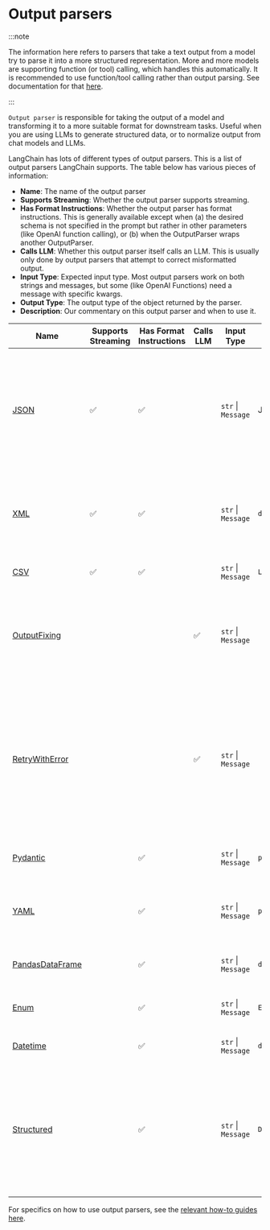 # Output parsers

<span data-heading-keywords="output parser"></span>

:::note

The information here refers to parsers that take a text output from a model try to parse it into a more structured representation.
More and more models are supporting function (or tool) calling, which handles this automatically.
It is recommended to use function/tool calling rather than output parsing.
See documentation for that [here](/docs/concepts/tool_calling).

:::

`Output parser` is responsible for taking the output of a model and transforming it to a more suitable format for downstream tasks.
Useful when you are using LLMs to generate structured data, or to normalize output from chat models and LLMs.

LangChain has lots of different types of output parsers. This is a list of output parsers LangChain supports. The table below has various pieces of information:

- **Name**: The name of the output parser
- **Supports Streaming**: Whether the output parser supports streaming.
- **Has Format Instructions**: Whether the output parser has format instructions. This is generally available except when (a) the desired schema is not specified in the prompt but rather in other parameters (like OpenAI function calling), or (b) when the OutputParser wraps another OutputParser.
- **Calls LLM**: Whether this output parser itself calls an LLM. This is usually only done by output parsers that attempt to correct misformatted output.
- **Input Type**: Expected input type. Most output parsers work on both strings and messages, but some (like OpenAI Functions) need a message with specific kwargs.
- **Output Type**: The output type of the object returned by the parser.
- **Description**: Our commentary on this output parser and when to use it.

| Name                                                                                                                                                                                                                                    | Supports Streaming | Has Format Instructions | Calls LLM | Input Type         | Output Type          | Description                                                                                                                                                                                                                                              |
|-----------------------------------------------------------------------------------------------------------------------------------------------------------------------------------------------------------------------------------------|--------------------|-------------------------|-----------|--------------------|----------------------|----------------------------------------------------------------------------------------------------------------------------------------------------------------------------------------------------------------------------------------------------------|
| [JSON](https://python.langchain.com/api_reference/core/output_parsers/langchain_core.output_parsers.json.JSONOutputParser.html#langchain_core.output_parsers.json.JSONOutputParser)                                                     | ✅                  | ✅                       |           | `str` \| `Message` | JSON object          | Returns a JSON object as specified. You can specify a Pydantic model and it will return JSON for that model. Probably the most reliable output parser for getting structured data that does NOT use function calling.                                    |
| [XML](https://python.langchain.com/api_reference/core/output_parsers/langchain_core.output_parsers.xml.XMLOutputParser.html#langchain_core.output_parsers.xml.XMLOutputParser)                                                          | ✅                  | ✅                       |           | `str` \| `Message` | `dict`               | Returns a dictionary of tags. Use when XML output is needed. Use with models that are good at writing XML (like Anthropic's).                                                                                                                            |
| [CSV](https://python.langchain.com/api_reference/core/output_parsers/langchain_core.output_parsers.list.CommaSeparatedListOutputParser.html#langchain_core.output_parsers.list.CommaSeparatedListOutputParser)                          | ✅                  | ✅                       |           | `str` \| `Message` | `List[str]`          | Returns a list of comma separated values.                                                                                                                                                                                                                |
| [OutputFixing](https://python.langchain.com/api_reference/langchain/output_parsers/langchain.output_parsers.fix.OutputFixingParser.html#langchain.output_parsers.fix.OutputFixingParser)                                                |                    |                         | ✅         | `str` \| `Message` |                      | Wraps another output parser. If that output parser errors, then this will pass the error message and the bad output to an LLM and ask it to fix the output.                                                                                              |
| [RetryWithError](https://python.langchain.com/api_reference/langchain/output_parsers/langchain.output_parsers.retry.RetryWithErrorOutputParser.html#langchain.output_parsers.retry.RetryWithErrorOutputParser)                          |                    |                         | ✅         | `str` \| `Message` |                      | Wraps another output parser. If that output parser errors, then this will pass the original inputs, the bad output, and the error message to an LLM and ask it to fix it. Compared to OutputFixingParser, this one also sends the original instructions. |
| [Pydantic](https://python.langchain.com/api_reference/core/output_parsers/langchain_core.output_parsers.pydantic.PydanticOutputParser.html#langchain_core.output_parsers.pydantic.PydanticOutputParser)                                 |                    | ✅                       |           | `str` \| `Message` | `pydantic.BaseModel` | Takes a user defined Pydantic model and returns data in that format.                                                                                                                                                                                     |
| [YAML](https://python.langchain.com/api_reference/langchain/output_parsers/langchain.output_parsers.yaml.YamlOutputParser.html#langchain.output_parsers.yaml.YamlOutputParser)                                                          |                    | ✅                       |           | `str` \| `Message` | `pydantic.BaseModel` | Takes a user defined Pydantic model and returns data in that format. Uses YAML to encode it.                                                                                                                                                             |
| [PandasDataFrame](https://python.langchain.com/api_reference/langchain/output_parsers/langchain.output_parsers.pandas_dataframe.PandasDataFrameOutputParser.html#langchain.output_parsers.pandas_dataframe.PandasDataFrameOutputParser) |                    | ✅                       |           | `str` \| `Message` | `dict`               | Useful for doing operations with pandas DataFrames.                                                                                                                                                                                                      |
| [Enum](https://python.langchain.com/api_reference/langchain/output_parsers/langchain.output_parsers.enum.EnumOutputParser.html#langchain.output_parsers.enum.EnumOutputParser)                                                          |                    | ✅                       |           | `str` \| `Message` | `Enum`               | Parses response into one of the provided enum values.                                                                                                                                                                                                    |
| [Datetime](https://python.langchain.com/api_reference/langchain/output_parsers/langchain.output_parsers.datetime.DatetimeOutputParser.html#langchain.output_parsers.datetime.DatetimeOutputParser)                                      |                    | ✅                       |           | `str` \| `Message` | `datetime.datetime`  | Parses response into a datetime string.                                                                                                                                                                                                                  |
| [Structured](https://python.langchain.com/api_reference/langchain/output_parsers/langchain.output_parsers.structured.StructuredOutputParser.html#langchain.output_parsers.structured.StructuredOutputParser)                            |                    | ✅                       |           | `str` \| `Message` | `Dict[str, str]`     | An output parser that returns structured information. It is less powerful than other output parsers since it only allows for fields to be strings. This can be useful when you are working with smaller LLMs.                                            |

For specifics on how to use output parsers, see the [relevant how-to guides here](/docs/how_to/#output-parsers).

